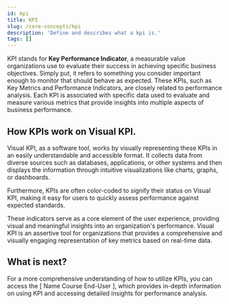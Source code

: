 ```yaml
---
id: kpi
title: KPI
slug: /core-concepts/kpi
description: 'Define and describes what a kpi is.'
tags: []
---
```



KPI stands for **Key Performance Indicator**, a measurable value organizations use to evaluate their success in achieving specific business objectives. Simply put, it refers to something you consider important enough to monitor that should behave as expected. These KPIs, such as Key Metrics and Performance Indicators, are closely related to performance analysis. Each KPI is associated with specific data used to evaluate and measure various metrics that provide insights into multiple aspects of business performance.

## How KPIs work on Visual KPI.

Visual KPI, as a software tool, works by visually representing these KPIs in an easily understandable and accessible format. It collects data from diverse sources such as databases, applications, or other systems and then displays the information through intuitive visualizations like charts, graphs, or dashboards. 

Furthermore, KPIs are often color-coded to signify their status on Visual KPI, making it easy for users to quickly assess performance against expected standards. 

<StylizedImage
  imgURL="img/core-concepts/kpi/kpi-board-2.png"
  alt="KPI Dashboard"
/>

These indicators serve as a core element of the user experience, providing visual and meaningful insights into an organization's performance. Visual KPI is an assertive tool for organizations that provides a comprehensive and visually engaging representation of key metrics based on real-time data.
 
<StylizedImage
  imgURL="img/core-concepts/kpi/kpi-example.png"
  alt="KPI example"
/>

## What is next?
For a more comprehensive understanding of how to utilize KPIs, you can access the [ Name Course End-User ], which provides in-depth information on using KPI and accessing detailed insights for performance analysis.
